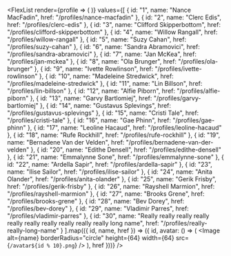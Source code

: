 

<FlexList
  render={profile => (
    <ProfilePreview profile={profile} key={profile.id} m={2} />
  )}
  values={[
    {
      id: "1",
      name: "Nance MacFadin",
      href: "/profiles/nance-macfadin"
    },
    {
      id: "2",
      name: "Clerc Edis",
      href: "/profiles/clerc-edis"
    },
    {
      id: "3",
      name: "Clifford Skipperbottom",
      href: "/profiles/clifford-skipperbottom"
    },
    {
      id: "4",
      name: "Willow Rangall",
      href: "/profiles/willow-rangall"
    },
    {
      id: "5",
      name: "Suzy Cahan",
      href: "/profiles/suzy-cahan"
    },
    {
      id: "6",
      name: "Sandra Abramovici",
      href: "/profiles/sandra-abramovici"
    },
    {
      id: "7",
      name: "Jan McKea",
      href: "/profiles/jan-mckea"
    },
    {
      id: "8",
      name: "Ola Brunger",
      href: "/profiles/ola-brunger"
    },
    {
      id: "9",
      name: "Ivette Rowlinson",
      href: "/profiles/ivette-rowlinson"
    },
    {
      id: "10",
      name: "Madeleine Stredwick",
      href: "/profiles/madeleine-stredwick"
    },
    {
      id: "11",
      name: "Lin Billson",
      href: "/profiles/lin-billson"
    },
    {
      id: "12",
      name: "Alfie Piborn",
      href: "/profiles/alfie-piborn"
    },
    {
      id: "13",
      name: "Garvy Bartlomiej",
      href: "/profiles/garvy-bartlomiej"
    },
    {
      id: "14",
      name: "Gustavus Splevings",
      href: "/profiles/gustavus-splevings"
    },
    {
      id: "15",
      name: "Cristi Tale",
      href: "/profiles/cristi-tale"
    },
    {
      id: "16",
      name: "Gae Phinn",
      href: "/profiles/gae-phinn"
    },
    {
      id: "17",
      name: "Leoline Hacaud",
      href: "/profiles/leoline-hacaud"
    },
    {
      id: "18",
      name: "Rufe Rockhill",
      href: "/profiles/rufe-rockhill"
    },
    {
      id: "19",
      name: "Bernadene Van der Velden",
      href: "/profiles/bernadene-van-der-velden"
    },
    {
      id: "20",
      name: "Edithe Densell",
      href: "/profiles/edithe-densell"
    },
    {
      id: "21",
      name: "Emmalynne Sone",
      href: "/profiles/emmalynne-sone"
    },
    {
      id: "22",
      name: "Ardella Sapir",
      href: "/profiles/ardella-sapir"
    },
    {
      id: "23",
      name: "Ilise Sailor",
      href: "/profiles/ilise-sailor"
    },
    {
      id: "24",
      name: "Anita Olander",
      href: "/profiles/anita-olander"
    },
    {
      id: "25",
      name: "Gerik Frisby",
      href: "/profiles/gerik-frisby"
    },
    {
      id: "26",
      name: "Rayshell Marmion",
      href: "/profiles/rayshell-marmion"
    },
    {
      id: "27",
      name: "Brooks Grene",
      href: "/profiles/brooks-grene"
    },
    {
      id: "28",
      name: "Bev Dorey",
      href: "/profiles/bev-dorey"
    },
    {
      id: "29",
      name: "Vladimir Parres",
      href: "/profiles/vladimir-parres"
    },
    {
      id: "30",
      name:
        "Really really really really really really really really really really long name",
      href: "/profiles/really-really-long-name"
    }
  ].map(({ id, name, href }) => ({
    id,
    avatar: () => (
      <Image
        alt={name}
        borderRadius="circle"
        height={64}
        width={64}
        src={`/avatar${id % 10}.png`}
      />
    ),
    href
  }))}
/>
